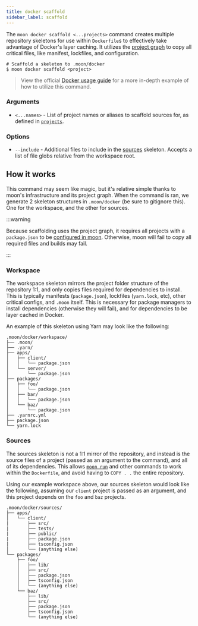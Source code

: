 ```yaml
---
title: docker scaffold
sidebar_label: scaffold
---
```



<VersionLabel header version="0.15" />

The `moon docker scaffold <...projects>` command creates multiple repository skeletons for use
within `Dockerfile`s to effectively take advantage of Docker's layer caching. It utilizes the
[project graph][graph] to copy all critical files, like manifest, lockfiles, and configuration.

```shell
# Scaffold a skeleton to .moon/docker
$ moon docker scaffold <project>
```

> View the official [Docker usage guide](../../guides/docker) for a more in-depth example of how to
> utilize this command.

### Arguments

- `<...names>` - List of project names or aliases to scaffold sources for, as defined in
  [`projects`][graph].

### Options

- `--include` - Additional files to include in the [sources](#sources) skeleton. Accepts a list of
  file globs relative from the workspace root.

## How it works

This command may seem like magic, but it's relative simple thanks to moon's infrastructure and its
project graph. When the command is ran, we generate 2 skeleton structures in `.moon/docker` (be sure
to gitignore this). One for the workspace, and the other for sources.

:::warning

Because scaffolding uses the project graph, it requires all projects with a `package.json` to be
[configured in moon][graph]. Otherwise, moon will fail to copy all required files and builds may
fail.

:::

### Workspace

The workspace skeleton mirrors the project folder structure of the repository 1:1, and only copies
files required for dependencies to install. This is typically manifests (`package.json`), lockfiles
(`yarn.lock`, etc), other critical configs, and `.moon` itself. This is necessary for package
managers to install dependencies (otherwise they will fail), and for dependencies to be layer cached
in Docker.

An example of this skeleton using Yarn may look like the following:

```
.moon/docker/workspace/
├── .moon/
├── .yarn/
├── apps/
│   ├── client/
│   │   └── package.json
│   └── server/
│       └── package.json
├── packages/
│   ├── foo/
│   │   └── package.json
│   ├── bar/
│   │   └── package.json
│   └── baz/
│       └── package.json
├── .yarnrc.yml
├── package.json
└── yarn.lock
```

### Sources

The sources skeleton is not a 1:1 mirror of the repository, and instead is the source files of a
project (passed as an argument to the command), and all of its dependencies. This allows
[`moon run`](../run) and other commands to work within the `Dockerfile`, and avoid having to
`COPY . .` the entire repository.

Using our example workspace above, our sources skeleton would look like the following, assuming our
`client` project is passed as an argument, and this project depends on the `foo` and `baz` projects.

```
.moon/docker/sources/
├── apps/
│   └── client/
|       ├── src/
|       ├── tests/
|       ├── public/
|       ├── package.json
|       ├── tsconfig.json
│       └── (anything else)
└── packages/
    ├── foo/
    │   ├── lib/
    │   ├── src/
    │   ├── package.json
    │   ├── tsconfig.json
    │   └── (anything else)
    └── baz/
        ├── lib/
        ├── src/
        ├── package.json
        ├── tsconfig.json
        └── (anything else)
```

[graph]: ../../config/workspace#projects
